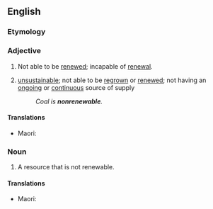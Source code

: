 {{also|non-renewable}}

==English==

===Etymology===
{{prefix|en|non|renewable}}

===Adjective===
{{en-adj|-}}

# Not able to be [[renewed]]; incapable of [[renewal]].
# {{gloss|With respect to a resource}} [[unsustainable]]; not able to be [[regrown]] or [[renewed]]; not having an [[ongoing]] or [[continuous]] source of supply
#:{{syn|en|finite}}
#: ''Coal is '''nonrenewable'''.''

====Translations====
{{trans-top|not capable of being renewed}}
* Maori: {{t|mi|whatungarongaro}}
{{trans-mid}}
{{trans-bottom}}

===Noun===
{{en-noun}}

# A resource that is not renewable.

====Translations====
{{trans-top|}}
* Maori: {{t|mi|rawa whatungarongaro}}
{{trans-mid}}
{{trans-bottom}}